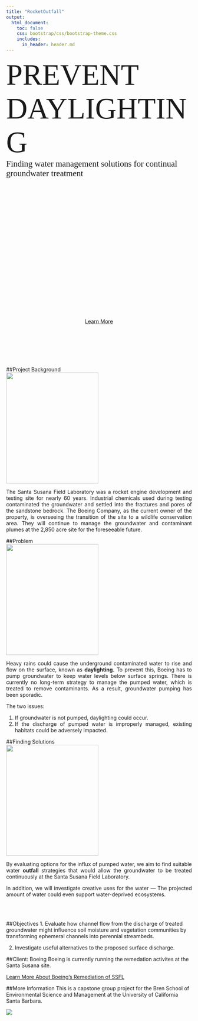```yaml
---
title: "RocketOutfall"
output:
  html_document:
    toc: false
    css: bootstrap/css/bootstrap-theme.css
    includes:
      in_header: header.md
--- 
```


<div class="splash">
<span style="font-family: Oswald, bold; font-size: 80px;">PREVENT DAYLIGHTING</span>
<br />
<span style="font-family: Courgette; font-size: 23px;">Finding water management solutions for continual groundwater treatment</span>
</div>

<div style="height: 350px"></div>

<div style="text-align: center">
<a href="#project-background" class="btn btn-primary btn-lg"><span class="glyphicon glyphicon-star" aria-hidden="true"></span> Learn More</a>
</div>
<br />
<br />
<br />
<br />
<br />

##Project Background
<div style="row">
<div class="col-sm-4"><img src=images/bgcrop.jpg class="img-rounded" width=250 height=300 /></div>
<div style="text-align: justify">
The Santa Susana Field Laboratory was a rocket engine development and testing site for nearly 60 years. Industrial chemicals used during testing contaminated the groundwater and settled into the fractures and pores of the sandstone bedrock. The Boeing Company, as the current owner of the property, is overseeing the transition of the site to a wildlife conservation area. They will continue to manage the groundwater and contaminant plumes at the 2,850 acre site for the foreseeable future.
</div></div>

##Problem
<div style="row">
<div class="col-sm-4"><img src=images/RedWingedBlackbirdcrop.jpg class="img-rounded" width=250 height=300 /></div>
<div style="text-align: justify">
Heavy rains could cause the underground contaminated water to rise and flow on the surface, known as **daylighting.** To prevent this, Boeing has to pump groundwater to keep water levels below surface springs. There is currently no long-term strategy to manage the pumped water, which is treated to remove contaminants. As a result, groundwater pumping has been sporadic. 

The two issues:

1) If groundwater is not pumped, daylighting could occur.
2) If the discharge of pumped water is improperly managed, existing habitats could be adversely impacted.

</div></div>

##Finding Solutions
<div style="row">
<div class="col-sm-4"><img src=images/lizardcrop.jpg class="img-rounded" width=250 height=300 /></div>
<div style="text-align: justify">
By evaluating options for the influx of pumped water, we aim to find suitable water **outfall** strategies that would allow the groundwater to be treated continuously at the Santa Susana Field Laboratory. 

In addition, we will investigate creative uses for the water — The projected amount of water could even support water-deprived ecosystems. 

</div></div>
<br />
<br />

##Objectives
1.	Evaluate how channel flow from the discharge of treated groundwater might influence soil moisture and vegetation communities by transforming ephemeral channels into perennial streambeds.

2.  Investigate useful alternatives to the proposed surface discharge.

##Client: Boeing
Boeing is currently running the remedation activites at the Santa Susana site.

<a href="http://www.boeing.com/principles/environment/santa-susana/index.page" class="btn btn-primary btn-md"><span class="glyphicon glyphicon-star" aria-hidden="true"></span> Learn More About Boeing's Remediation of SSFL</a>

##More Information
This is a capstone group project for the Bren School of Environmental Science and Management at the University of California Santa Barbara.

<div style="width:500px">
[![](images/brenlogo.png)](http://www.esm.ucsb.edu/)
</div>